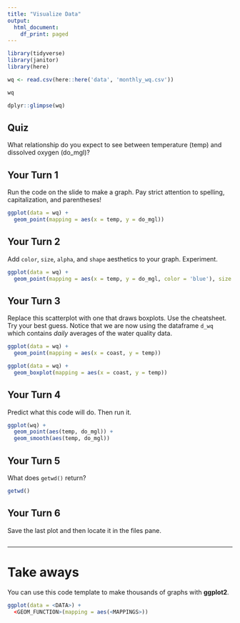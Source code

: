 ```yaml
---
title: "Visualize Data"
output:
  html_document:
    df_print: paged
---
```


<!-- This file was adapted from the orignal work at https://github.com/rstudio/master-the-tidyverse by RStudio. -->

```r
library(tidyverse)
library(janitor)
library(here)
```


```r
wq <- read.csv(here::here('data', 'monthly_wq.csv')) 

wq

dplyr::glimpse(wq)
```

## Quiz

What relationship do you expect to see between temperature (temp) and dissolved oxygen (do_mgl)?

## Your Turn 1

Run the code on the slide to make a graph. Pay strict attention to spelling, capitalization, and parentheses!

```r
ggplot(data = wq) +
  geom_point(mapping = aes(x = temp, y = do_mgl))
```

## Your Turn 2

Add `color`, `size`, `alpha`, and `shape` aesthetics to your graph. Experiment.  

```r
ggplot(data = wq) + 
  geom_point(mapping = aes(x = temp, y = do_mgl, color = 'blue'), size = 3)
```

## Your Turn 3

Replace this scatterplot with one that draws boxplots. Use the cheatsheet. Try your best guess. Notice that we are now using the dataframe `d_wq` which contains *daily* averages of the water quality data.

```r
ggplot(data = wq) +
  geom_point(mapping = aes(x = coast, y = temp))

ggplot(data = wq) +
  geom_boxplot(mapping = aes(x = coast, y = temp))

```

## Your Turn 4

Predict what this code will do. Then run it.

```r
ggplot(wq) +
  geom_point(aes(temp, do_mgl)) +
  geom_smooth(aes(temp, do_mgl))
```

## Your Turn 5

What does `getwd()` return?

```r
getwd()
```

## Your Turn 6

Save the last plot and then locate it in the files pane.

```r

```

***

# Take aways

You can use this code template to make thousands of graphs with **ggplot2**.

```r
ggplot(data = <DATA>) +
  <GEOM_FUNCTION>(mapping = aes(<MAPPINGS>))
```
